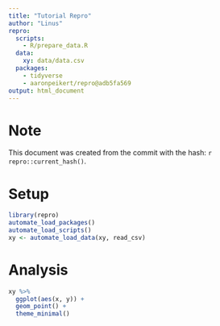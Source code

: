 ```yaml
---
title: "Tutorial Repro"
author: "Linus"
repro:
  scripts:
    - R/prepare_data.R
  data:
    xy: data/data.csv
  packages:
    - tidyverse
    - aaronpeikert/repro@adb5fa569
output: html_document
---
```


# Note

This document was created from the commit with the hash: ``r repro::current_hash()``.   

# Setup

```r
library(repro)
automate_load_packages()
automate_load_scripts()
xy <- automate_load_data(xy, read_csv)
```

# Analysis

```r
xy %>% 
  ggplot(aes(x, y)) + 
  geom_point() + 
  theme_minimal()
```

